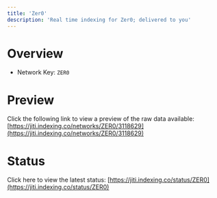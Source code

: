```yaml
---
title: 'Zer0'
description: 'Real time indexing for Zer0; delivered to you'
---
```


# Overview
- Network Key: `ZER0`

# Preview
Click the following link to view a preview of the raw data available: [https://jiti.indexing.co/networks/ZER0/3118629](https://jiti.indexing.co/networks/ZER0/3118629)

# Status
Click here to view the latest status: [https://jiti.indexing.co/status/ZER0](https://jiti.indexing.co/status/ZER0)
